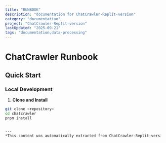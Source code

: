 ```yaml
---
title: "RUNBOOK"
description: "documentation for ChatCrawler-Replit-version"
category: "documentation"
project: "ChatCrawler-Replit-version"
lastUpdated: "2025-09-21"
tags: "documentation,data-processing"
---
```


# ChatCrawler Runbook

## Quick Start

### Local Development

1. **Clone and Install**
```bash
git clone <repository>
cd chatcrawler
pnpm install


---
*This content was automatically extracted from ChatCrawler-Replit-version. For the most up-to-date information, refer to the source project.*
